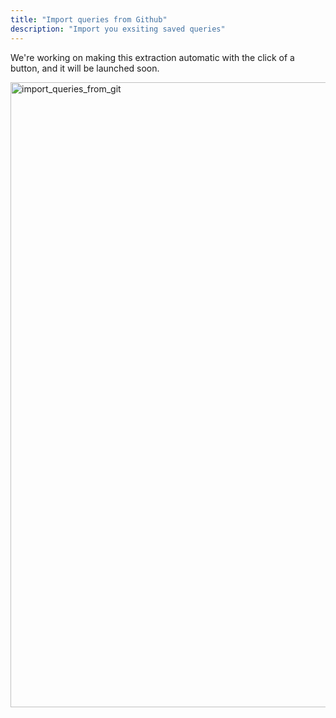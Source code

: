 ```yaml
---
title: "Import queries from Github"
description: "Import you exsiting saved queries"
---
```


<Note>
  We're working on making this extraction automatic with the click of a button, and it will be launched soon.
</Note>


 <img src="/images/import_queries_from_git.png" 
   alt = "import_queries_from_git"
   width="1000" />

   
  <Steps>
   
  <Step title="Go to GitHub and open the relevant repository">
  </Step>
  
  <Step title="Click the green 'Code' button → Download ZIP">
  </Step>
  
  <Step title="Drag and drop the ZIP file into the Sherloq uploader">
  </Step>
</Steps>





